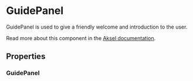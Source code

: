 

<Meta of={GuidePanel} />

# GuidePanel

GuidePanel is used to give a friendly welcome and introduction to the user.

Read more about this component in the [Aksel documentation](https://aksel.nav.no/komponenter/core/guidepanel).

<Primary />

## Properties

### GuidePanel

<Controls />

<Stories includePrimary={false} />
